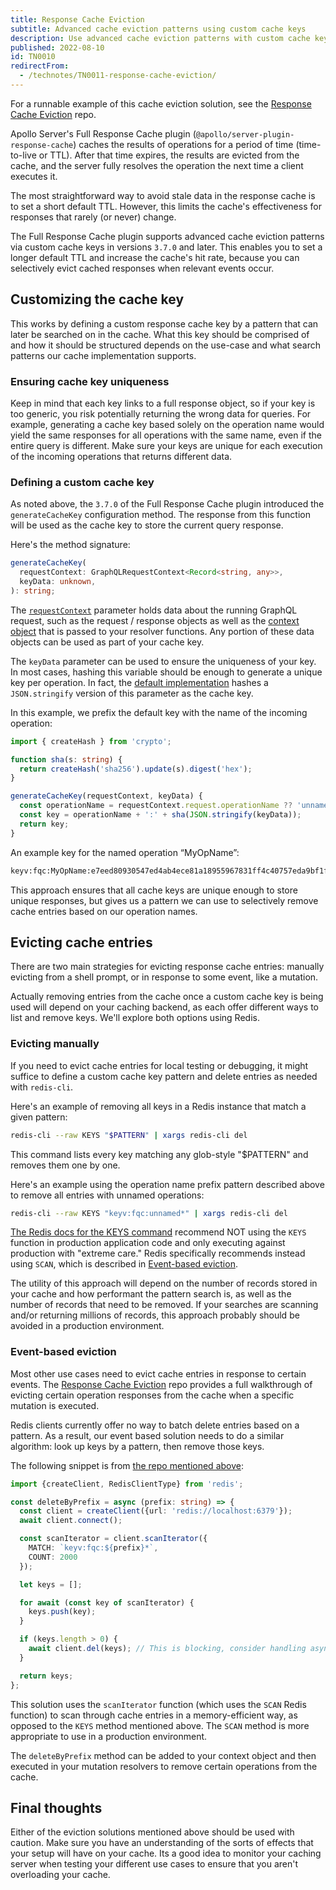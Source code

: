 ```yaml
---
title: Response Cache Eviction
subtitle: Advanced cache eviction patterns using custom cache keys
description: Use advanced cache eviction patterns with custom cache keys to selectively evict cached responses when relevant events occur.
published: 2022-08-10
id: TN0010
redirectFrom:
  - /technotes/TN0011-response-cache-eviction/
---
```


<Tip>

For a runnable example of this cache eviction solution, see the [Response Cache Eviction](https://github.com/apollosolutions/response-cache-eviction) repo.

</Tip>

Apollo Server's Full Response Cache plugin (`@apollo/server-plugin-response-cache`) caches the results of operations for a period of time (time-to-live or TTL). After that time expires, the results are evicted from the cache, and the server fully resolves the operation the next time a client executes it.

The most straightforward way to avoid stale data in the response cache is to set a short default TTL. However, this limits the cache's effectiveness for responses that rarely (or never) change.

The Full Response Cache plugin supports advanced cache eviction patterns via custom cache keys in versions `3.7.0` and later. This enables you to set a longer default TTL and increase the cache's hit rate, because you can selectively evict cached responses when relevant events occur.

## Customizing the cache key

This works by defining a custom response cache key by a pattern that can later be searched on in the cache. What this key should be comprised of and how it should be structured depends on the use-case and what search patterns our cache implementation supports.

### Ensuring cache key uniqueness

Keep in mind that each key links to a full response object, so if your key is too generic, you risk potentially returning the wrong data for queries. For example, generating a cache key based solely on the operation name would yield the same responses for all operations with the same name, even if the entire query is different. Make sure your keys are unique for each execution of the incoming operations that returns different data.

### Defining a custom cache key

As noted above, the `3.7.0` of the Full Response Cache plugin introduced the `generateCacheKey` configuration method. The response from this function will be used as the cache key to store the current query response.

Here's the method signature:

```typescript
generateCacheKey(
  requestContext: GraphQLRequestContext<Record<string, any>>,
  keyData: unknown,
): string;
```

The [`requestContext`](https://github.com/apollographql/apollo-server/blob/578dc68831d93d5809b78174d6179c10afc8c2ef/packages/server/src/externalTypes/requestPipeline.ts#L38) parameter holds data about the running GraphQL request, such as the request / response objects as well as the [context object](/apollo-server/v3/data/resolvers/#the-context-argument) that is passed to your resolver functions. Any portion of these data objects can be used as part of your cache key.

The `keyData` parameter can be used to ensure the uniqueness of your key. In most cases, hashing this variable should be enough to generate a unique key per operation. In fact, the [default implementation](https://github.com/apollographql/apollo-server/blob/578dc68831d93d5809b78174d6179c10afc8c2ef/packages/plugin-response-cache/src/ApolloServerPluginResponseCache.ts#L182) hashes a `JSON.stringify` version of this parameter as the cache key.

In this example, we prefix the default key with the name of the incoming operation:

```typescript
import { createHash } from 'crypto';

function sha(s: string) {
  return createHash('sha256').update(s).digest('hex');
}

generateCacheKey(requestContext, keyData) {
  const operationName = requestContext.request.operationName ?? 'unnamed';
  const key = operationName + ':' + sha(JSON.stringify(keyData));
  return key;
}
```

An example key for the named operation “MyOpName”:

```bash showLineNumbers=false
keyv:fqc:MyOpName:e7eed80930547ed4ab4ece81a18955967831ff4c40757eda9bf1f0de84e042f8
```

This approach ensures that all cache keys are unique enough to store unique responses, but gives us a pattern we can use to selectively remove cache entries based on our operation names.

## Evicting cache entries

There are two main strategies for evicting response cache entries: manually evicting from a shell prompt, or in response to some event, like a mutation.

Actually removing entries from the cache once a custom cache key is being used will depend on your caching backend, as each offer different ways to list and remove keys. We'll explore both options using Redis.

### Evicting manually

If you need to evict cache entries for local testing or debugging, it might suffice to define a custom cache key pattern and delete entries as needed with `redis-cli`.

Here's an example of removing all keys in a Redis instance that match a given pattern:

```bash showLineNumbers=false
redis-cli --raw KEYS "$PATTERN" | xargs redis-cli del
```

This command lists every key matching any glob-style "$PATTERN" and removes them one by one.

Here's an example using the operation name prefix pattern described above to remove all entries with unnamed operations:

```bash showLineNumbers=false
redis-cli --raw KEYS "keyv:fqc:unnamed*" | xargs redis-cli del
```

[The Redis docs for the KEYS command](https://redis.io/commands/keys/) recommend NOT using the `KEYS` function in production application code and only executing against production with "extreme care." Redis specifically recommends instead using `SCAN`, which is described in [Event-based eviction](#event-based-eviction).

The utility of this approach will depend on the number of records stored in your cache and how performant the pattern search is, as well as the number of records that need to be removed. If your searches are scanning and/or returning millions of records, this approach probably should be avoided in a production environment.

### Event-based eviction

Most other use cases need to evict cache entries in response to certain events. The [Response Cache Eviction](https://github.com/apollosolutions/response-cache-eviction) repo provides a full walkthrough of evicting certain operation responses from the cache when a specific mutation is executed.

Redis clients currently offer no way to batch delete entries based on a pattern. As a result, our event based solution needs to do a similar algorithm: look up keys by a pattern, then remove those keys.

The following snippet is from [the repo mentioned above](https://github.com/apollosolutions/response-cache-eviction):

```ts
import {createClient, RedisClientType} from 'redis';

const deleteByPrefix = async (prefix: string) => {
  const client = createClient({url: 'redis://localhost:6379'});
  await client.connect();

  const scanIterator = client.scanIterator({
    MATCH: `keyv:fqc:${prefix}*`,
    COUNT: 2000
  });

  let keys = [];

  for await (const key of scanIterator) {
    keys.push(key);
  }

  if (keys.length > 0) {
    await client.del(keys); // This is blocking, consider handling async in production if the number of keys is large
  }

  return keys;
};
```

This solution uses the `scanIterator` function (which uses the `SCAN` Redis function) to scan through cache entries in a memory-efficient way, as opposed to the `KEYS` method mentioned above. The `SCAN` method is more appropriate to use in a production environment.

The `deleteByPrefix` method can be added to your context object and then executed in your mutation resolvers to remove certain operations from the cache.

## Final thoughts

Either of the eviction solutions mentioned above should be used with caution. Make sure you have an understanding of the sorts of effects that your setup will have on your cache. Its a good idea to monitor your caching server when testing your different use cases to ensure that you aren't overloading your cache.

